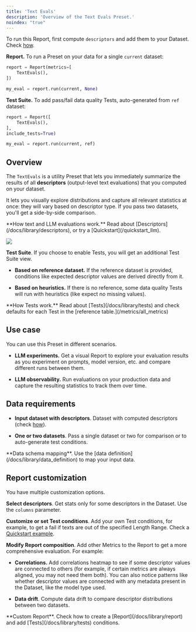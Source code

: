 ```yaml
---
title: 'Text Evals'
description: 'Overview of the Text Evals Preset.'
noindex: "true"
---
```


To run this Report, first compute `descriptors` and add them to your Dataset. Check [how](/docs/library/descriptors).

**Report.** To run a Preset on your data for a single `current` dataset:

```python
report = Report(metrics=[
    TextEvals(),
])

my_eval = report.run(current, None)
```

**Test Suite.** To add pass/fail data quality Tests, auto-generated from `ref` dataset:

```python
report = Report([
    TextEvals(),
],
include_tests=True)

my_eval = report.run(current, ref)
```

## Overview

The `TextEvals` is a utility Preset that lets you immediately summarize the results of all **descriptors** (output-level text evaluations) that you computed on your dataset.

It lets you visually explore distributions and capture all relevant statistics at once: they will vary based on descriptor type. If you pass two datasets, you'll get a side-by-side comparison.

<Info>
  **How text and LLM evaluations work.** Read about [Descriptors](/docs/library/descriptors), or try a [Quickstart](/quickstart_llm).
</Info>

![](/images/metrics/preset_text_evals-min.gif)

**Test Suite**. If you choose to enable Tests, you will get an additional Test Suite view.

* **Based on reference dataset.** If the reference dataset is provided, conditions like expected descriptor values are derived directly from it.

* **Based on heuristics.** If there is no reference, some data quality Tests will run with heuristics (like expect no missing values).

<Info>
  **How Tests work.** Read about [Tests](/docs/library/tests) and check defaults for each Test in the [reference table.](/metrics/all_metrics)
</Info>

## Use case

You can use this Preset in different scenarios.

* **LLM experiments.** Get a visual Report to explore your evaluation results as you experiment on prompts, model version, etc. and compare different runs between them.

* **LLM observability.** Run evaluations on your production data and capture the resulting statistics to track them over time.

## Data requirements

* **Input dataset with descriptors**. Dataset with computed descriptors (check [how](/docs/library/descriptors)).

* **One or two datasets**. Pass a single dataset or two for comparison or to auto-generate test conditions.

<Info>
  **Data schema mapping**. Use the [data definition](/docs/library/data_definition) to map your input data.
</Info>

## Report customization

You have multiple customization options.

**Select descriptors**. Get stats only for some descriptors in the Dataset. Use the `columns` parameter.

**Customize or set Test conditions**. Add your own Test conditions, for example, to get a fail if texts are out of the specified Length Range. Check a [Quickstart example](/quickstart_llm).

**Modify Report composition**. Add other Metrics to the Report to get a more comprehensive evaluation. For example:

* **Correlations.** Add correlations heatmap to see if some descriptor values are connected to others (for example, if certain metrics are always aligned, you may not need them both). You can also notice patterns like whether descriptor values are connected with any metadata present in the Dataset, like the model type used.

* **Data drift**. Compute data drift to compare descriptor distributions between two datasets.

<Info>
  **Custom Report**. Check how to create a [Report](/docs/library/report) and add [Tests](/docs/library/tests) conditions.
</Info>